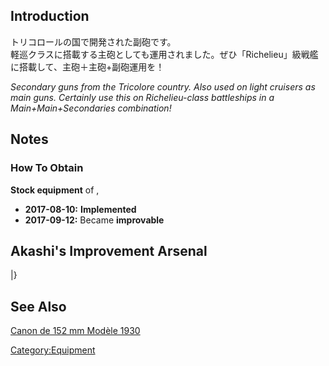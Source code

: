{{EquipmentInfo|247}}

==Introduction==
トリコロールの国で開発された副砲です。<br>
軽巡クラスに搭載する主砲としても運用されました。ぜひ「Richelieu」級戦艦に搭載して、主砲＋主砲+副砲運用を！

''Secondary guns from the Tricolore country. Also used on light cruisers as main guns. Certainly use this on Richelieu-class battleships in a Main+Main+Secondaries combination!''

==Notes==
<div class="mw-collapsible"><h3>How To Obtain</h3>
<div class="mw-collapsible-content">
'''Stock equipment''' of {{Ship/Link|Richelieu Kai}}, {{Ship/Link|Richelieu}}

</div></div>


<div class="mw-collapsible><h3>Updates History</h3>
<div class="mw-collapsible-content>
* '''2017-08-10:''' '''Implemented'''
* '''2017-09-12:''' Became '''improvable'''
</div></div>

==Akashi's Improvement Arsenal==
{{AkashiWorkshop}}
{{AkashiWorkshopLine
|Name=15.2cm Triple Gun Mount
|ItemType=YellowGun
|Fuel=15
|Ammo=150
|Steel=150
|Baux=50
|Mats0-5=10/15
|Mats6-9=10/15
|Mats10=-
|Screws0-5=6/6
|Screws6-9=7/8
|Screws10=-
|EquipConsume0-5=1x{{YellowGun|15.5cm Triple Gun Mount (Secondary)}}
|EquipConsume6-9=2x{{Radar|Type 22 Surface RADAR}}
|EquipConsume10=-
|Mon=✓
|Tue=✓
|Wed=✓
|Thu=✓
|2ndShip=[[Richelieu]]
}}
|}

==See Also==
[[wikipedia:Canon_de_152_mm_Modèle_1930|Canon de 152 mm Modèle 1930]]
{{Equipmentlist}}
[[Category:Equipment]]